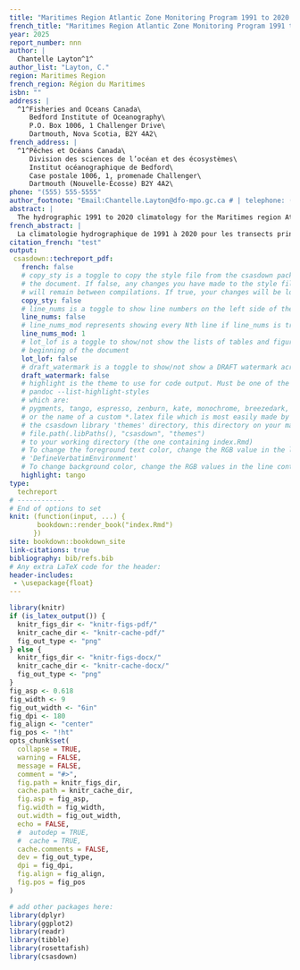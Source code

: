 ```yaml
---
title: "Maritimes Region Atlantic Zone Monitoring Program 1991 to 2020 Hydrographic Transect Climatology"
french_title: "Maritimes Region Atlantic Zone Monitoring Program 1991 to 2020 Hydrographic Transect Climatology"
year: 2025
report_number: nnn
author: |
  Chantelle Layton^1^
author_list: "Layton, C."
region: Maritimes Region
french_region: Région du Maritimes
isbn: ""
address: |
  ^1^Fisheries and Oceans Canada\
     Bedford Institute of Oceanography\
     P.O. Box 1006, 1 Challenger Drive\
     Dartmouth, Nova Scotia, B2Y 4A2\
french_address: |
  ^1^Pêches et Océans Canada\
     Division des sciences de l’océan et des écosystèmes\
     Institut océanographique de Bedford\
     Case postale 1006, 1, promenade Challenger\
     Dartmouth (Nouvelle-Écosse) B2Y 4A2\
phone: "(555) 555-5555"
author_footnote: "Email:Chantelle.Layton@dfo-mpo.gc.ca # | telephone: (250) 756-5555"
abstract: |
  The hydrographic 1991 to 2020 climatology for the Maritimes region Atlantic Zone Monitoring Program core transects, Cabot Strait, Louisbourg, Halifax, Browns Bank, and Northeast Channel, are calculated to support annual reporting on seasonal variability. Details on data coverage for these transects and ancillary transects occupied since the inception of the program are provided. Comparisons with the previous climatology period, years 1981 to 2010, are summarized when possible.
french_abstract: |
  La climatologie hydrographique de 1991 à 2020 pour les transects principaux du Programme de monitorage de la zone Atlantique dans la région des Maritimes : détroit de Cabot, Louisbourg, Halifax, banc Browns et chenal Nord-Est, est calculée afin d’appuyer la production de rapports annuels sur la variabilité saisonnière. Des détails sur la couverture des données pour ces transects et les transects annexes occupés depuis le début du programme sont fournis. Les comparaisons avec la période climatologique précédente, de 1981 à 2010, sont résumées dans la mesure du possible.
citation_french: "test"
output:
 csasdown::techreport_pdf:
   french: false
   # copy_sty is a toggle to copy the style file from the csasdown package every time you compile
   # the document. If false, any changes you have made to the style file in your project
   # will remain between compilations. If true, your changes will be lost when you compile
   copy_sty: false
   # line_nums is a toggle to show line numbers on the left side of the page. 
   line_nums: false
   # line_nums_mod represents showing every Nth line if line_nums is true
   line_nums_mod: 1
   # lot_lof is a toggle to show/not show the lists of tables and figures at the
   # beginning of the document
   lot_lof: false
   # draft_watermark is a toggle to show/not show a DRAFT watermark across every page
   draft_watermark: false
   # highlight is the theme to use for code output. Must be one of the list given by:
   # pandoc --list-highlight-styles
   # which are:
   # pygments, tango, espresso, zenburn, kate, monochrome, breezedark, haddock
   # or the name of a custom *.latex file which is most easily made by copying one from 
   # the csasdown library 'themes' directory, this directory on your machine:
   # file.path(.libPaths(), "csasdown", "themes")
   # to your working directory (the one containing index.Rmd)
   # To change the foreground text color, change the RGB value in the line containing
   # 'DefineVerbatimEnvironment'
   # To change background color, change the RGB values in the line containing 'shadecolor'
   highlight: tango
type:
  techreport
# ------------
# End of options to set
knit: (function(input, ...) {
       bookdown::render_book("index.Rmd")
      })
site: bookdown::bookdown_site
link-citations: true
bibliography: bib/refs.bib
# Any extra LaTeX code for the header:
header-includes:
 - \usepackage{float}
---
```


```r
library(knitr)
if (is_latex_output()) {
  knitr_figs_dir <- "knitr-figs-pdf/"
  knitr_cache_dir <- "knitr-cache-pdf/"
  fig_out_type <- "png"
} else {
  knitr_figs_dir <- "knitr-figs-docx/"
  knitr_cache_dir <- "knitr-cache-docx/"
  fig_out_type <- "png"
}
fig_asp <- 0.618
fig_width <- 9
fig_out_width <- "6in"
fig_dpi <- 180
fig_align <- "center"
fig_pos <- "!ht"
opts_chunk$set(
  collapse = TRUE,
  warning = FALSE,
  message = FALSE,
  comment = "#>",
  fig.path = knitr_figs_dir,
  cache.path = knitr_cache_dir,
  fig.asp = fig_asp,
  fig.width = fig_width,
  out.width = fig_out_width,
  echo = FALSE,
  #  autodep = TRUE,
  #  cache = TRUE,
  cache.comments = FALSE,
  dev = fig_out_type,
  dpi = fig_dpi,
  fig.align = fig_align,
  fig.pos = fig_pos
)
```

```r
# add other packages here:
library(dplyr)
library(ggplot2)
library(readr)
library(tibble)
library(rosettafish)
library(csasdown)
```
